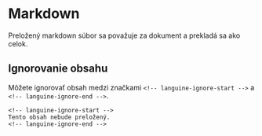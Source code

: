 # Markdown

Preložený markdown súbor sa považuje za dokument a prekladá sa ako celok.

## Ignorovanie obsahu

Môžete ignorovať obsah medzi značkami `<!-- languine-ignore-start -->` a `<!-- languine-ignore-end -->`.

```mdx
<!-- languine-ignore-start -->
Tento obsah nebude preložený.
<!-- languine-ignore-end -->
``` 